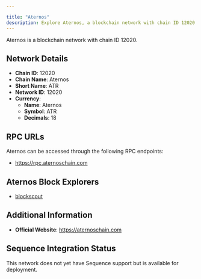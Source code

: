 ```yaml
---

title: "Aternos"
description: Explore Aternos, a blockchain network with chain ID 12020. Learn about its native currency, Aternos, and how to interact with the network.
---
```




Aternos is a blockchain network with chain ID 12020.

## Network Details

- **Chain ID**: 12020
- **Chain Name**: Aternos
- **Short Name**: ATR
- **Network ID**: 12020
- **Currency**: 
  - **Name**: Aternos
  - **Symbol**: ATR
  - **Decimals**: 18

## RPC URLs

Aternos can be accessed through the following RPC endpoints:

- https://rpc.aternoschain.com

## Aternos Block Explorers

- [blockscout](https://explorer.aternoschain.com)

## Additional Information

- **Official Website**: https://aternoschain.com

## Sequence Integration Status

This network does not yet have Sequence support but is available for deployment.
